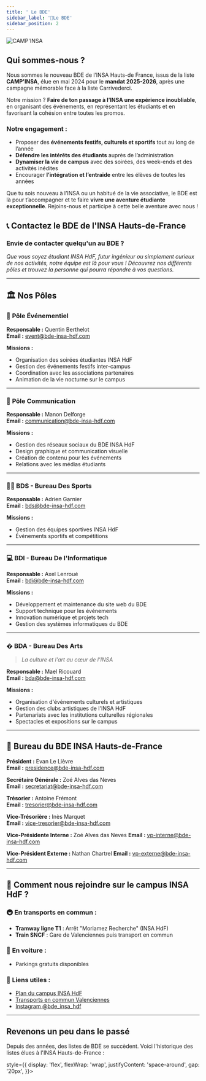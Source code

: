 ```yaml
---
title: ' Le BDE'
sidebar_label: '🔔Le BDE'
sidebar_position: 2
---
```



![CAMP'INSA](/img/bde/campinsa-bureau.png)

## Qui sommes-nous ?


Nous sommes le nouveau BDE de l’INSA Hauts-de France, issus de la liste **CAMP'INSA**, élue en mai 2024 pour le **mandat 2025-2026**, après une campagne mémorable face à la liste Carrivederci. 

Notre mission ? **Faire de ton passage à l’INSA une expérience inoubliable**, en organisant des événements, en représentant les étudiants et en favorisant la cohésion entre toutes les promos.

### Notre engagement :

- Proposer des **événements festifs, culturels et sportifs** tout au long de l’année
- **Défendre les intérêts des étudiants** auprès de l’administration
- **Dynamiser la vie de campus** avec des soirées, des week-ends et des activités inédites
- Encourager **l’intégration et l’entraide** entre les élèves de toutes les années

Que tu sois nouveau à l’INSA ou un habitué de la vie associative, le BDE est là pour t’accompagner et te faire **vivre une aventure étudiante exceptionnelle**. Rejoins-nous et participe à cette belle aventure avec nous !

## 📞 Contactez le BDE de l'INSA Hauts-de-France

### Envie de contacter quelqu'un au BDE ? 

*Que vous soyez étudiant INSA HdF, futur ingénieur ou simplement curieux de nos activités, notre équipe est là pour vous ! Découvrez nos différents pôles et trouvez la personne qui pourra répondre à vos questions.*

---

## 🏛️ Nos Pôles

### 🎉 **Pôle Événementiel**

**Responsable :** Quentin Berthelot  
**Email :** event@bde-insa-hdf.com  

**Missions :**
- Organisation des soirées étudiantes INSA HdF
- Gestion des événements festifs inter-campus
- Coordination avec les associations partenaires
- Animation de la vie nocturne sur le campus


---

### 🎨 **Pôle Communication**

**Responsable :** Manon Delforge  
**Email :** communication@bde-insa-hdf.com  

**Missions :**
- Gestion des réseaux sociaux du BDE INSA HdF
- Design graphique et communication visuelle
- Création de contenu pour les événements
- Relations avec les médias étudiants


---

### 🏃‍♂️ **BDS - Bureau Des Sports**

**Responsable :** Adrien Garnier  
**Email :** bds@bde-insa-hdf.com  

**Missions :**
- Gestion des équipes sportives INSA HdF
- Événements sportifs et compétitions

---

### 💻 **BDI - Bureau De l'Informatique**

**Responsable :** Axel Lenroué  
**Email :** bdi@bde-insa-hdf.com  

**Missions :**
- Développement et maintenance du site web du BDE
- Support technique pour les événements
- Innovation numérique et projets tech
- Gestion des systèmes informatiques du BDE

---

### � **BDA - Bureau Des Arts**
> *La culture et l'art au cœur de l'INSA*

**Responsable :** Mael Ricouard  
**Email :** bda@bde-insa-hdf.com  

**Missions :**
- Organisation d'événements culturels et artistiques
- Gestion des clubs artistiques de l'INSA HdF
- Partenariats avec les institutions culturelles régionales
- Spectacles et expositions sur le campus

---

## 📍 **Bureau du BDE INSA Hauts-de-France**

**Président :** Evan Le Lièvre  
**Email :** presidence@bde-insa-hdf.com  

**Secrétaire Générale :** Zoé Alves das Neves  
**Email :** secretariat@bde-insa-hdf.com  

**Trésorier :** Antoine Frémont  
**Email :** tresorier@bde-insa-hdf.com

**Vice-Trésorière :** Inès Marquet  
**Email :** vice-tresorier@bde-insa-hdf.com

**Vice-Présidente Interne :** Zoé Alves das Neves
**Email :** vp-interne@bde-insa-hdf.com

**Vice-Président Externe :** Nathan Chartrel
**Email :** vp-externe@bde-insa-hdf.com

---

## 🚀 **Comment nous rejoindre sur le campus INSA HdF ?**

### 🚇 **En transports en commun :**
- **Tramway ligne T1** : Arrêt "Moriamez Recherche" (INSA HdF)
- **Train SNCF** : Gare de Valenciennes puis transport en commun

### 🚗 **En voiture :**
- Parkings gratuits disponibles

### 🔗 **Liens utiles :**
- [Plan du campus INSA HdF](https://bde.insahdf.fr/futur-etudiant/plan-du-campus)
- [Transports en commun Valenciennes](https://bde.insahdf.fr/futur-etudiant/transports)
- [Instagram @bde_insa_hdf](https://www.instagram.com/bdeinsahdf/?hl=fr)

---

## Revenons un peu dans le passé

Depuis des années, des listes de BDE se succèdent. Voici l'historique des listes élues à l'INSA Hauts-de-France :

<div

  style={{
    display: 'flex',
    flexWrap: 'wrap',
    justifyContent: 'space-around',
    gap: '20px',
  }}>


<BDEListPreview
  nom="CAMP'INSA"
  logo_rel_url="/img/bde/listes/campinsa.svg"
  annee="Actuel"
  instagram_url="https://www.instagram.com/camp_insa/"
  lien_film = "https://www.youtube.com/watch?v=8T5MP2g-10s"
  lien_musique = "https://www.youtube.com/watch?v=IIwQZhvmVgI"
  />

<BDEListPreview
  nom="Caristérix"
  logo_rel_url="/img/bde/listes/caristerix.png"
  annee="2024-2025"
  instagram_url="https://www.instagram.com/caristerix/"
  lien_film = "https://www.youtube.com/watch?v=FJZpSiFd_TU"
  lien_musique = "https://www.youtube.com/watch?v=7EmgnyhfPS0"
  />

<BDEListPreview
  nom="INS'Avengers"
  logo_rel_url="/img/bde/listes/insavengers.png"
  annee="2023-2024"
  instagram_url="https://www.instagram.com/insavengers_liste/"
  lien_film = "https://www.youtube.com/watch?v=XYFgU-wVLu4"
  />

<BDEListPreview
  nom="The Great Cari"
  logo_rel_url="/img/bde/listes/thegreatcari.png"
  annee="2022-2023"
  instagram_url="https://www.instagram.com/the_great_cari/"
  lien_film = "https://www.youtube.com/watch?v=t0gRmeJRF4U"
  />

<BDEListPreview
  nom="Carin'vegas"
  logo_rel_url="/img/bde/listes/carinvegas.png"
  annee="2021-2022"
  instagram_url="https://www.instagram.com/carinsavegas/"
  lien_film = "https://www.youtube.com/watch?v=6NV3WU_LhB0"
  />

<BDEListPreview
  nom ="Cariblinders"
  logo_rel_url="/img/bde/listes/cariblinders.png"
  annee="2020-2021"
  instagram_url="https://www.instagram.com/cariblinders/"
  lien_film = "https://www.youtube.com/watch?v=iZl5HGwkL78"
  />


</div>